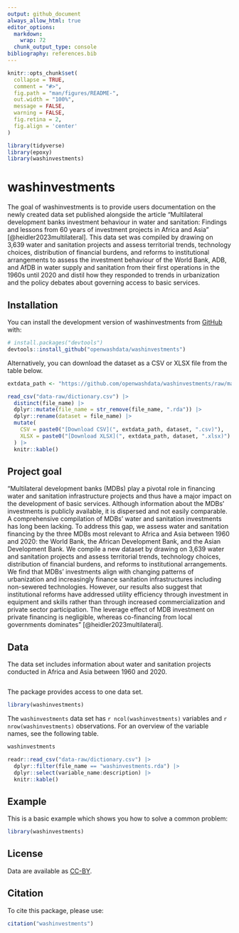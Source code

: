 ```yaml
---
output: github_document
always_allow_html: true
editor_options: 
  markdown: 
    wrap: 72
  chunk_output_type: console
bibliography: references.bib
---
```


<!-- README.md is generated from README.Rmd. Please edit that file -->

```r
knitr::opts_chunk$set(
  collapse = TRUE,
  comment = "#>",
  fig.path = "man/figures/README-",
  out.width = "100%",
  message = FALSE,
  warning = FALSE,
  fig.retina = 2,
  fig.align = 'center'
)

library(tidyverse)
library(epoxy)
library(washinvestments)
```

# washinvestments

<!-- badges: start -->
<!-- badges: end -->

The goal of washinvestments is to provide users documentation on the newly created data set published alongside the article "Multilateral development banks investment behaviour in water and sanitation: Findings and lessons from 60 years of investment projects in Africa and Asia" [@heidler2023multilateral]. This data set was compiled by drawing on 3,639 water and sanitation projects and assess territorial trends, technology choices, distribution of financial burdens, and reforms to institutional arrangements to assess the investment behaviour of the World Bank, ADB, and AfDB in water supply and sanitation from their first operations in the 1960s until 2020 and distil how they responded to trends in urbanization and the policy debates about governing access to basic services.

## Installation

You can install the development version of washinvestments from [GitHub](https://github.com/) with:

``` r
# install.packages("devtools")
devtools::install_github("openwashdata/washinvestments")
```

Alternatively, you can download the dataset as a CSV or XLSX
file from the table below.

```r

extdata_path <- "https://github.com/openwashdata/washinvestments/raw/main/inst/extdata/"

read_csv("data-raw/dictionary.csv") |> 
  distinct(file_name) |> 
  dplyr::mutate(file_name = str_remove(file_name, ".rda")) |> 
  dplyr::rename(dataset = file_name) |> 
  mutate(
    CSV = paste0("[Download CSV](", extdata_path, dataset, ".csv)"),
    XLSX = paste0("[Download XLSX](", extdata_path, dataset, ".xlsx)")
  ) |> 
  knitr::kable()

```

## Project goal

"Multilateral development banks (MDBs) play a pivotal role in financing water and sanitation infrastructure projects and thus have a major
impact on the development of basic services. Although information about the MDBs’ investments is publicly available, it is dispersed and
not easily comparable. A comprehensive compilation of MDBs’ water and sanitation investments has long been lacking. To address this
gap, we assess water and sanitation financing by the three MDBs most relevant to Africa and Asia between 1960 and 2020: the World
Bank, the African Development Bank, and the Asian Development Bank. We compile a new dataset by drawing on 3,639 water and sanitation
projects and assess territorial trends, technology choices, distribution of financial burdens, and reforms to institutional arrangements. We
find that MDBs’ investments align with changing patterns of urbanization and increasingly finance sanitation infrastructures including
non-sewered technologies. However, our results also suggest that institutional reforms have addressed utility efficiency through investment
in equipment and skills rather than through increased commercialization and private sector participation. The leverage effect of MDB investment on private financing is negligible, whereas co-financing from local governments dominates" [@heidler2023multilateral].

## Data

The data set includes information about water and sanitation projects conducted in Africa and Asia between 1960 and 2020.

![]()

The package provides access to one data set.

```r
library(washinvestments)
```

The `washinvestments` data set has `r ncol(washinvestments)`
variables and `r nrow(washinvestments)` observations. For an overview
of the variable names, see the following table.

```r
washinvestments
```

```r
readr::read_csv("data-raw/dictionary.csv") |> 
  dplyr::filter(file_name == "washinvestments.rda") |> 
  dplyr::select(variable_name:description) |> 
  knitr::kable()
```

## Example

This is a basic example which shows you how to solve a common problem:

```r
library(washinvestments)

```

## License

Data are available as 
[CC-BY](https://github.com/openwashdata/washinvestments/LICENSE.md).

## Citation

To cite this package, please use:

```r
citation("washinvestments")
```
